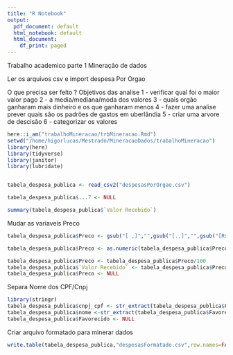 ```yaml
---
title: "R Notebook"
output:
  pdf_document: default
  html_notebook: default
  html_document:
    df_print: paged
---
```


Trabalho academico parte 1 Mineração de dados

Ler os arquivos csv e import despesa Por Orgao 

O que precisa ser feito ?
  Objetivos das analise
 1 - verificar qual foi o maior valor pago
 2 - a media/mediana/moda dos valores
 3 - quais orgão ganharam mais dinheiro e os que ganharam menos
 4 - fazer uma analise prever quais são os padrões de gastos em uberlândia
 5 - criar uma arvore de descisão
6 - categorizar os valores
```r
here::i_am("trabalhoMineracao/trbMineracao.Rmd")
setwd("/home/higorlucas/Mestrado/MineracaoDados/trabalhoMineracao")
library(here)
library(tidyverse)
library(janitor)
library(lubridate)


tabela_despesa_publica <- read_csv2("despesasPorOrgao.csv")

tabela_despesa_publica$...7 <- NULL

summary(tabela_despesa_publica$`Valor Recebido`)
```
Mudar as variaveis Preco
```r
tabela_despesa_publica$Preco <- gsub("[ ,]","",gsub("[.,]","",gsub("[R$,]","",tabela_despesa_publica$`Valor Recebido`)))

tabela_despesa_publica$Preco <- as.numeric(tabela_despesa_publica$Preco)

tabela_despesa_publica$Preco <- tabela_despesa_publica$Preco/100
tabela_despesa_publica$`Valor Recebido` <- tabela_despesa_publica$Preco
tabela_despesa_publica$Preco <- NULL

```

Separa Nome dos CPF/Cnpj
```r
library(stringr)
tabela_despesa_publica$cnpj_cpf <- str_extract(tabela_despesa_publica$Favorecido,".+[0-9]-+.")
tabela_despesa_publica$nome <-str_extract(tabela_despesa_publica$Favorecido,"[A-Z].+")
tabela_despesa_publica$Favorecido <- NULL
```

Criar arquivo formatado para minerar dados
```r
write.table(tabela_despesa_publica,"despesasFormatado.csv",row.names=FALSE,sep=";",fileEncoding = "UTF-8")
```